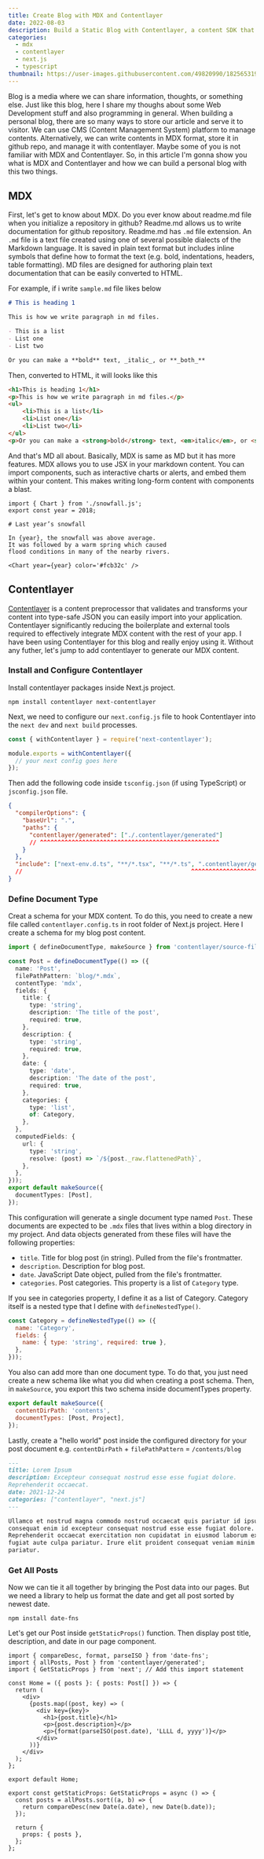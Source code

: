 ```yaml
---
title: Create Blog with MDX and Contentlayer
date: 2022-08-03
description: Build a Static Blog with Contentlayer, a content SDK that validates and transforms your content into type-safe JSON data you can easily import into your application.
categories:
  - mdx
  - contentlayer
  - next.js
  - typescript
thumbnail: https://user-images.githubusercontent.com/49820990/182565319-c3916848-6adc-4aea-894f-5d585b199407.png
---
```


Blog is a media where we can share information, thoughts, or something else. Just like this blog, here I share my thoughs about some Web Development stuff and also programming in general. When building a personal blog, there are so many ways to store our article and serve it to visitor. We can use CMS (Content Management System) platform to manage contents. Alternatively, we can write contents in MDX format, store it in github repo, and manage it with contentlayer. Maybe some of you is not familiar with MDX and Contentlayer. So, in this article I'm gonna show you what is MDX and Contentlayer and how we can build a personal blog with this two things.

## MDX

First, let's get to know about MDX. Do you ever know about readme.md file when you initialize a repository in github? Readme.md allows us to write documentation for github repository. Readme.md has `.md` file extension. An `.md` file is a text file created using one of several possible dialects of the Markdown language. It is saved in plain text format but includes inline symbols that define how to format the text (e.g. bold, indentations, headers, table formatting). MD files are designed for authoring plain text documentation that can be easily converted to HTML.

For example, if i write `sample.md` file likes below

```md
# This is heading 1

This is how we write paragraph in md files.

- This is a list
- List one
- List two

Or you can make a **bold** text, _italic_, or **_both_**
```

Then, converted to HTML, it will looks like this

```html
<h1>This is heading 1</h1>
<p>This is how we write paragraph in md files.</p>
<ul>
    <li>This is a list</li>
    <li>List one</li>
    <li>List two</li>
</ul>
<p>Or you can make a <strong>bold</strong> text, <em>italic</em>, or <strong><em>both</strong></em></p>
```

And that's MD all about. Basically, MDX is same as MD but it has more features. MDX allows you to use JSX in your markdown content. You can import components, such as interactive charts or alerts, and embed them within your content. This makes writing long-form content with components a blast.

```mdx
import { Chart } from './snowfall.js';
export const year = 2018;

# Last year’s snowfall

In {year}, the snowfall was above average.
It was followed by a warm spring which caused
flood conditions in many of the nearby rivers.

<Chart year={year} color='#fcb32c' />
```

## Contentlayer

[Contentlayer](https://www.contentlayer.dev/) is a content preprocessor that validates and transforms your content into type-safe JSON you can easily import into your application. Contentlayer significantly reducing the boilerplate and external tools required to effectively integrate MDX content with the rest of your app. I have been using Contentlayer for this blog and really enjoy using it. Without any futher, let's jump to add contentlayer to generate our MDX content.

### Install and Configure Contentlayer

Install contentlayer packages inside Next.js project.

```shell 
npm install contentlayer next-contentlayer
```

Next, we need to configure our `next.config.js` file to hook Contentlayer into the `next dev` and `next build` processes.

```js title="next.config.js"
const { withContentlayer } = require('next-contentlayer');

module.exports = withContentlayer({
  // your next config goes here
});
```

Then add the following code inside `tsconfig.json` (if using TypeScript) or `jsconfig.json` file.

```json title="tsconfig.json"
{
  "compilerOptions": {
    "baseUrl": ".",
    "paths": {
      "contentlayer/generated": ["./.contentlayer/generated"]
      // ^^^^^^^^^^^^^^^^^^^^^^^^^^^^^^^^^^^^^^^^^^^^^^^^^^^
    }
  },
  "include": ["next-env.d.ts", "**/*.tsx", "**/*.ts", ".contentlayer/generated"]
  //                                                ^^^^^^^^^^^^^^^^^^^^^^^^^^^
}
```

### Define Document Type

Creat a schema for your MDX content. To do this, you need to create a new file called `contentlayer.config.ts` in root folder of Next.js project. Here I create a schema for my blog post content.

```ts title="contentlayer.config.ts"
import { defineDocumentType, makeSource } from 'contentlayer/source-files';

const Post = defineDocumentType(() => ({
  name: 'Post',
  filePathPattern: `blog/*.mdx`,
  contentType: 'mdx',
  fields: {
    title: {
      type: 'string',
      description: 'The title of the post',
      required: true,
    },
    description: {
      type: 'string',
      required: true,
    },
    date: {
      type: 'date',
      description: 'The date of the post',
      required: true,
    },
    categories: {
      type: 'list',
      of: Category,
    },
  },
  computedFields: {
    url: {
      type: 'string',
      resolve: (post) => `/${post._raw.flattenedPath}`,
    },
  },
}));
export default makeSource({
  documentTypes: [Post],
});
```

This configuration will generate a single document type named `Post`. These documents are expected to be `.mdx` files that lives within a blog directory in my project. And data objects generated from these files will have the following properties:

- `title`. Title for blog post (in string). Pulled from the file's frontmatter.
- `description`. Description for blog post.
- `date`. JavaScript Date object, pulled from the file's frontmatter.
- `categories`. Post categories. This property is a list of `Category` type.

If you see in categories property, I define it as a list of Category. Category itself is a nested type that I define with `defineNestedType()`.

```js
const Category = defineNestedType(() => ({
  name: 'Category',
  fields: {
    name: { type: 'string', required: true },
  },
}));
```

You also can add more than one document type. To do that, you just need create a new schema like what you did when creating a post schema. Then, in `makeSource`, you export this two schema inside documentTypes property.

```js
export default makeSource({
  contentDirPath: 'contents',
  documentTypes: [Post, Project],
});
```

Lastly, create a "hello world" post inside the configured directory for your post document e.g. `contentDirPath` + `filePathPattern` = `/contents/blog`

```md
---
title: Lorem Ipsum
description: Excepteur consequat nostrud esse esse fugiat dolore.
Reprehenderit occaecat.
date: 2021-12-24
categories: ["contentlayer", "next.js"]
---

Ullamco et nostrud magna commodo nostrud occaecat quis pariatur id ipsum. Ipsum
consequat enim id excepteur consequat nostrud esse esse fugiat dolore.
Reprehenderit occaecat exercitation non cupidatat in eiusmod laborum ex eu
fugiat aute culpa pariatur. Irure elit proident consequat veniam minim ipsum ex
pariatur.
```

### Get All Posts

Now we can tie it all together by bringing the Post data into our pages. But we need a library to help us format the date and get all post sorted by newest date.

```shell
npm install date-fns
```

Let's get our Post inside `getStaticProps()` function. Then display post title, description, and date in our page component.

```tsx
import { compareDesc, format, parseISO } from 'date-fns';
import { allPosts, Post } from 'contentlayer/generated';
import { GetStaticProps } from 'next'; // Add this import statement

const Home = ({ posts }: { posts: Post[] }) => {
  return (
    <div>
      {posts.map((post, key) => (
        <div key={key}>
          <h1>{post.title}</h1>
          <p>{post.description}</p>
          <p>{format(parseISO(post.date), 'LLLL d, yyyy')}</p>
        </div>
      ))}
    </div>
  );
};

export default Home;

export const getStaticProps: GetStaticProps = async () => {
  const posts = allPosts.sort((a, b) => {
    return compareDesc(new Date(a.date), new Date(b.date));
  });

  return {
    props: { posts },
  };
};
```
